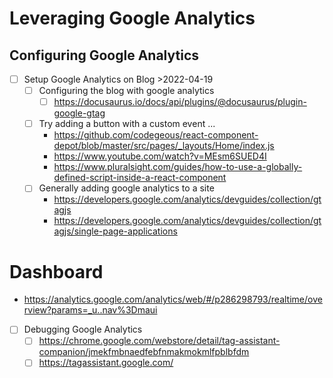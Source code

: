 # Leveraging Google Analytics

## Configuring Google Analytics
- [ ] Setup Google Analytics on Blog >2022-04-19 
    - [ ] Configuring the blog with google analytics
        - [ ] https://docusaurus.io/docs/api/plugins/@docusaurus/plugin-google-gtag
    - [ ] Try adding a button with a custom event ...
        - https://github.com/codegeous/react-component-depot/blob/master/src/pages/_layouts/Home/index.js
        - https://www.youtube.com/watch?v=MEsm6SUED4I
        - https://www.pluralsight.com/guides/how-to-use-a-globally-defined-script-inside-a-react-component
    - [ ] Generally adding google analytics to a site
        - https://developers.google.com/analytics/devguides/collection/gtagjs
        - https://developers.google.com/analytics/devguides/collection/gtagjs/single-page-applications

# Dashboard
- https://analytics.google.com/analytics/web/#/p286298793/realtime/overview?params=_u..nav%3Dmaui

- [ ] Debugging Google Analytics
	- [ ] https://chrome.google.com/webstore/detail/tag-assistant-companion/jmekfmbnaedfebfnmakmokmlfpblbfdm
	- [ ] https://tagassistant.google.com/
